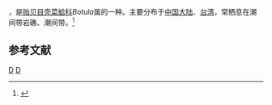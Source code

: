 {{noteTA
|T=zh-cn:短壳肠蛤; zh-tw:肉桂香腸蜊;
|1=zh-cn:短壳肠蛤; zh-tw:肉桂香腸蜊;
}}
{{Speciesbox
| taxon = Botula silicula
| binomial_authority = (Lamarck, 1818)
}}
{{地区用词4|start=学名：''{{lang|la|Botula silicula}}''|cn=短壳肠蛤|tw=肉桂香腸蜊|as=称}}，是[[贻贝目|贻贝目]][[壳菜蛤科|壳菜蛤科]]''Botula''属的一种。主要分布于[[中国大陆|中国大陆]]、[[台湾|台湾]]，常栖息在潮间带岩礁、潮间带。<ref>{{cite web|url=http://shell.sinica.edu.tw/chinese/shellbase_detail.php?science_no=2238|title=国际贝库：短壳肠蛤|publisher=台湾贝类资料库|accessdate=2009-08-11|archive-date=2016-03-04|archive-url=https://web.archive.org/web/20160304130601/http://shell.sinica.edu.tw/chinese/shellbase_detail.php?science_no=2238|dead-url=no}}</ref>

== 参考文献 ==
{{reflist}}
{{taxonbar}}
[[Category:_1818年描述的动物|D]]
[[Category:壳菜蛤科|D]]